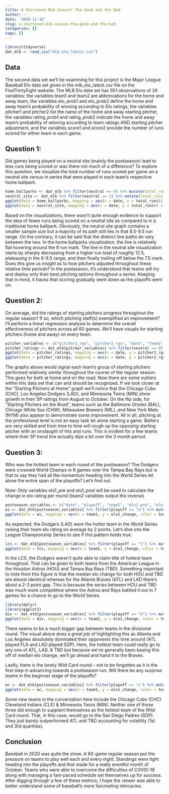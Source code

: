 ```yaml
---
title: A Shortened MLB Season? The Good and the Bad.
author: ~
date: '2020-12-16'
slug: a-shortened-mlb-season-the-good-and-the-bad
categories: []
tags: []
---
```


```r
library(tidyverse)
dat_mlb <- read_csv("mlb_elo_latest.csv")
```

## Data

The second data set we'll be examining for this project is the Major League Baseball Elo data set given in the mlb_elo_latest.csv file on the FiveThirtyEight website. The MLB Elo data set has 951 observations of 26 variables: the variables team1 and team2 are abbreviations for the home and away team, the variables elo_prob1 and elo_prob2 define the home and away team's probability of winning according to Elo ratings, the variables pitcher1 and pitcher2 list the name of the home and away starting pitcher, the variables rating_prob1 and rating_prob2 indicate the home and away team's probability of winning according to team ratings AND starting pitcher adjustment, and the variables score1 and score2 provide the number of runs scored for either team in each game.

## Question 1:

Did games being played on a neutral site (mainly the postseason) lead to less runs being scored or was there not much of a difference? To explore this question, we visualize the total number of runs scored per game on a neutral site versus in series that were played in each team's respective home ballpark.

```r
home_ballparks <- dat_mlb %>% filter(neutral == 0) %>% mutate(total_runs = score1 + score2) 
neutral_site <- dat_mlb %>% filter(neutral == 1) %>% mutate(total_runs = score1 + score2)
ggplot(data = home_ballparks, mapping = aes(x = date, y = total_runs)) + geom_point(color = "navy") + geom_smooth() + ggtitle("Total Runs Scored Per Game in Home Ballparks")
ggplot(data = neutral_site, mapping = aes(x = date, y = total_runs)) + geom_point(color = "green") + geom_smooth() + ggtitle("Total Runs Scored Per Game on a Neutral Site")
```

Based on the visualizations, there wasn't quite enough evidence to support the idea of fewer runs being scored on a neutral site as compared to in a traditional home ballpark. Obviously, the neutral site graph contains a smaller sample size but a majority of its path still lies in that 8.5-9.5 run range. On the contrary, it can be said that the distinct line paths do vary between the two. In the home ballparks visualization, the line is relatively flat hovering around the 9 run mark. The line in the neutral site visualization starts by sharply decreasing from a higher run total of roughly 12.5, plateauing in the 8-9.5 range, and then finally trailing off below the 7.5 mark. Does this give us insight as to how pitchers adjusted throughout these relative time periods? In the postseason, it's understood that teams will try and deploy only their best pitching options throughout a series. Keeping that in mind, it tracks that scoring gradually went down as the playoffs went on.

## Question 2:

On average, did the ratings of starting pitchers progress throughout the regular season? If so, which pitching staff(s) exemplified an improvement? I'll perform a linear regression analysis to determine the overall effectiveness of pitchers across all 60 games. We'll have visuals for starting pitchers (home and away) on every team.

```r
pitcher_variables <- c("pitcher1_rgs", "pitcher2_rgs", "date", "team1", "team2", "pitcher1", "pitcher2", "neutral", "playoff")
pitcher_ratings <- dat_mlb[pitcher_variables] %>% filter(neutral == 0)
ggplot(data = pitcher_ratings, mapping = aes(x = date, y = pitcher1_rgs)) + facet_wrap(~ team1) + geom_point(position = "jitter") + theme(legend.position = "none") + ggtitle("Starting Pitchers at Home During the 2020 MLB Regular Season") + theme(axis.text.x = element_text(angle = 45, hjust = 0.5)) + geom_smooth(method = "lm", formula = y ~ x)
ggplot(data = pitcher_ratings, mapping = aes(x = date, y = pitcher2_rgs)) + facet_wrap(~ team2) + geom_point(position = "jitter") + theme(legend.position = "none") + ggtitle("Starting Pitchers on the Road During the 2020 MLB Regular Season") + theme(axis.text.x = element_text(angle = 45, hjust = 0.5)) + geom_smooth(method = "lm", formula = y ~ x)
```

The graphs above would signal each team's group of starting pitchers performed relatively similar throughout the course of the regular season. This goes for both at home and on the road. Now there are some outliers within this data set that can and should be recognized. If we look closer at the "Starting Pitchers at Home" graph we'll notice that the Chicago Cubs (CHC), Los Angeles Dodgers (LAD), and Minnesota Twins (MIN) show growth in their SP ratings from August to October. On the flip side, for "Starting Pitchers on the Road", teams such as the Baltimore Orioles (BAL), Chicago White Sox (CHW), Milwaukee Brewers (MIL), and New York Mets (NYM) also appear to demonstrate some improvement. All in all, pitching at the professional level is not an easy task let alone starting a game. Batters are very skilled and from time to time will rough up the opposing starting pitcher with an onslaught of hits and runs. This is evident for a few teams where their SP trend line actually dips a bit over the 3 month period. 

## Question 3:

Who was the hottest team in each round of the postseason? The Dodgers were crowned World Champs in 6 games over the Tampa Bay Rays but is that to say they had all the momentum heading into the World Series let alone the entire span of the playoffs? Let's find out. 

Note: Only variables elo1_pre and elo1_post will be used to calculate the change in elo rating per round (team2 variables output the inverse) 

```r
postseason_variables <- c("date", "playoff", "team1", "elo1_pre", "elo1_post", "team2", "elo2_pre", "elo2_post")
ws <- dat_mlb[postseason_variables] %>% filter(playoff == "w") %>% mutate(elo1_change = elo1_post - elo1_pre) 
ggplot(data = ws, mapping = aes(x = team1, y = elo1_change, color = team1)) + geom_boxplot() + ggtitle("Change in Team Elo Rating during the World Series") + theme(legend.position = "none")
```

As expected, the Dodgers (LAD) were the hotter team in the World Series raising their team elo rating on average by 2 points. Let's dive into the League Championship Series to see if this pattern holds true.

```r
lcs <- dat_mlb[postseason_variables] %>% filter(playoff == "l") %>% mutate(elo1_change = elo1_post - elo1_pre) 
ggplot(data = lcs, mapping = aes(x = team1, y = elo1_change, color = team1)) + geom_boxplot() + ggtitle("Change in Team Elo Rating during the League Championship Series") + theme(legend.position = "none")
```

In the LCS, the Dodgers weren't quite able to claim title of hottest team throughout. That can be given to both teams from the American League in the Houston Astros (HOU) and Tampa Bay Rays (TBD). Something important to note from this figure is that the median elo change for both HOU and TBD are almost identical whereas for the Atlanta Braves (ATL) and LAD there's about a 2-3 point gap. This is because the series between HOU and TBD was much more competitive where the Astros and Rays battled it out in 7 games for a chance to go to the World Series.

```r
library(dplyr)
library(ggplot2)
div <- dat_mlb[postseason_variables] %>% filter(playoff == "d") %>% mutate(elo1_change = elo1_post - elo1_pre) 
ggplot(data = div, mapping = aes(x = team1, y = elo1_change, color = team1)) + geom_boxplot() + ggtitle("Change in Team Elo Rating during the Division Series") + theme(legend.position = "none")
```

There seems to be a much bigger gap between teams in the divisional round. The visual above does a great job of highlighting this as Atlanta and Los Angeles absolutely dominated their opponents this time around (ATL played FLA and LAD played SDP). Here, the hottest team could really go to any one of ATL, LAD, & TBD but because we've generally been basing this off of median elo change, we'll go ahead and hand it to the Braves.

Lastly, there is the lonely Wild Card round -- not to be forgotten as it is the first step in advancing towards a postseason run. Will there be any surprise teams in the beginner stage of the playoffs?

```r
wc <- dat_mlb[postseason_variables] %>% filter(playoff == "c") %>% mutate(elo1_change = elo1_post - elo1_pre) 
ggplot(data = wc, mapping = aes(x = team1, y = elo1_change, color = team1)) + geom_boxplot() + ggtitle("Change in Team Elo Rating during the Wild Card Round") + theme(legend.position = "none")
```

Some new teams in the conversation here include the Chicago Cubs (CHC) Cleveland Indians (CLE) & Minnesota Twins (MIN). Neither one of those three did enough to supplant themselves as the hottest team of the Wild Card round. That, in this case, would go to the San Diego Padres (SDP). They just barely outperformed ATL and TBD accounting for volatility (1st and 3rd quartiles).

## Conclusion 

Baseball in 2020 was quite the show. A 60-game regular season put the pressure on teams to play well each and every night. Standings were tight heading into the playoffs and that made for a really eventful month of October. Teams who were able to overcome the difficulties of COVID-19 along with managing a fast-paced schedule set themselves up for success. After digging through a few of these metrics, I hope the viewer was able to better understand some of baseball's more fascinating intricacies.
